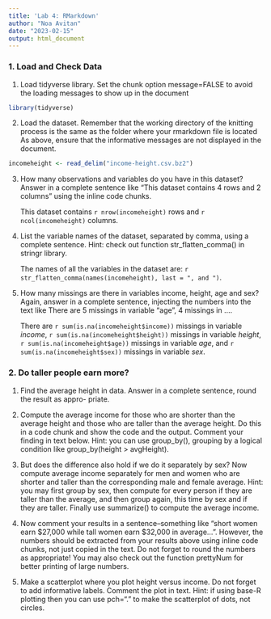 ```yaml
---
title: 'Lab 4: RMarkdown'
author: "Noa Avitan"
date: "2023-02-15"
output: html_document
---
```


### 1. Load and Check Data

1. Load tidyverse library. Set the chunk option message=FALSE to avoid the loading messages to
show up in the document

```r
library(tidyverse)
```


2. Load the dataset. Remember that the working directory of the knitting process is the same
as the folder where your rmarkdown file is located As above, ensure that the informative
messages are not displayed in the document.

```r
incomeheight <- read_delim("income-height.csv.bz2")
```


3. How many observations and variables do you have in this dataset? Answer in a complete
sentence like “This dataset contains 4 rows and 2 columns” using the inline code chunks.

      This dataset contains `r nrow(incomeheight)` rows and `r ncol(incomeheight)` columns.


4. List the variable names of the dataset, separated by comma, using a complete sentence.
Hint: check out function str_flatten_comma() in stringr library.

     The names of all the variables in the dataset are: `r str_flatten_comma(names(incomeheight), last = ", and ")`.
     
5. How many missings are there in variables income, height, age and sex? Again, answer in a
complete sentence, injecting the numbers into the text like There are 5 missings in variable
“age”, 4 missings in ....

      There are `r sum(is.na(incomeheight$income))` missings in variable _income_, `r sum(is.na(incomeheight$height))` missings in variable _height_, `r sum(is.na(incomeheight$age))` missings in variable _age_, and `r sum(is.na(incomeheight$sex))` missings in variable _sex_.

### 2. Do taller people earn more?

1. Find the average height in data. Answer in a complete sentence, round the result as appro-
priate.



2. Compute the average income for those who are shorter than the average height and those who
are taller than the average height. Do this in a code chunk and show the code and the output.
Comment your finding in text below.
Hint: you can use group_by(), grouping by a logical condition like group_by(height >
avgHeight).



3. But does the difference also hold if we do it separately by sex? Now compute average income
separately for men and women who are shorter and taller than the corresponding male and
female average.
Hint: you may first group by sex, then compute for every person if they are taller than the
average, and then group again, this time by sex and if they are taller. Finally use summarize()
to compute the average income.



4. Now comment your results in a sentence–something like “short women earn $27,000 while
tall women earn $32,000 in average...”. However, the numbers should be extracted from your
results above using inline code chunks, not just copied in the text.
Do not forget to round the numbers as appropriate! You may also check out the function
prettyNum for better printing of large numbers.




5. Make a scatterplot where you plot height versus income. Do not forget to add informative
labels. Comment the plot in text.
Hint: if using base-R plotting then you can use pch="." to make the scatterplot of dots, not
circles.

